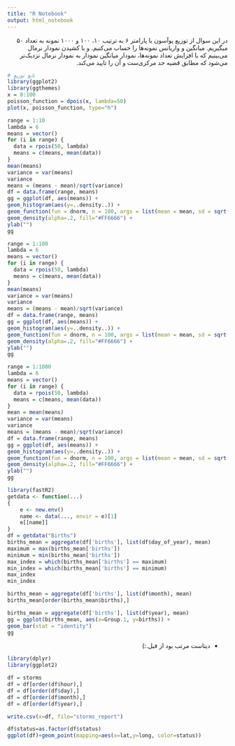 ```yaml
---
title: "R Notebook"
output: html_notebook
---
```


<div dir = auto>
در این سوال از توزیع پوآسون با پارامتر ۶ به ترتیب ۱۰، ۱۰۰ و ۱۰۰۰ نمونه به تعداد ۵۰ میگیریم. میانگین و واریانس نمونه‌ها را حساب می‌کنیم. و با کشیدن نمودار نرمال می‌بینیم که با افزایش تعداد نمونه‌ها، نمودار میانگین نمودار به نمودار نرمال نزدیک‌تر می‌شود که مطابق قضیه حد مرکزی‌ست و آن را تایید می‌کند.
</div>

```r
# تابع توزیع
library(ggplot2)
library(ggthemes)
x = 0:100
poisson_function = dpois(x, lambda=50)
plot(x, poisson_function, type="h")
```

```r
range = 1:10
lambda = 6
means = vector()
for (i in range) {
  data = rpois(50, lambda)
  means = c(means, mean(data))
}
mean(means)
variance = var(means)
variance
means = (means - mean)/sqrt(variance)
df = data.frame(range, means)
gg = ggplot(df, aes(means)) +
geom_histogram(aes(y=..density..)) +
geom_function(fun = dnorm, n = 100, args = list(mean = mean, sd = sqrt(variance))) +
geom_density(alpha=.2, fill="#FF6666") +
ylab("")
gg

```

```r
range = 1:100
lambda = 6
means = vector()
for (i in range) {
  data = rpois(50, lambda)
  means = c(means, mean(data))
}
mean(means)
variance = var(means)
variance
means = (means - mean)/sqrt(variance)
df = data.frame(range, means)
gg = ggplot(df, aes(means)) +
geom_histogram(aes(y=..density..)) +
geom_function(fun = dnorm, n = 100, args = list(mean = mean, sd = sqrt(variance))) +
geom_density(alpha=.2, fill="#FF6666") +
ylab("")
gg

```

```r
range = 1:1000
lambda = 6
means = vector()
for (i in range) {
  data = rpois(50, lambda)
  means = c(means, mean(data))
}
mean = mean(means)
variance = var(means)
variance
means = (means - mean)/sqrt(variance)
df = data.frame(range, means)
gg = ggplot(df, aes(means)) +
geom_histogram(aes(y=..density..)) +
geom_function(fun = dnorm, n = 100, args = list(mean = mean, sd = sqrt(variance))) +
geom_density(alpha=.2, fill="#FF6666") +
ylab("")
gg

```
```r
library(fastR2)
getdata <- function(...)
{
    e <- new.env()
    name <- data(..., envir = e)[1]
    e[[name]]
}
df = getdata("Births")
births_mean = aggregate(df['births'], list(df$day_of_year), mean)
maximum = max(births_mean['births'])
minimum = min(births_mean['births'])
max_index = which(births_mean['births'] == maximum)
min_index = which(births_mean['births'] == minimum)
max_index
min_index
```
```r
births_mean = aggregate(df['births'], list(df$month), mean)
births_mean[order(births_mean$births),]
```
```r
births_mean = aggregate(df['births'], list(df$year), mean)
gg = ggplot(births_mean, aes(x=Group.1, y=births)) + 
geom_bar(stat = "identity")
gg
```

<div dir = auto>
* دیتاست مرتب بود از قبل.:)
</div>

```r
library(dplyr)
library(ggplot2)

df = storms
df = df[order(df$hour),]
df = df[order(df$day),]
df = df[order(df$month),]
df = df[order(df$year),]

write.csv(x=df, file="storms_report")

df$status=as.factor(df$status)
ggplot(df)+geom_point(mapping=aes(x=lat,y=long, color=status))

```

